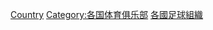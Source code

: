 {{Commonscat|Association football clubs by country}}
{{Categories by country|nocat}}

[[Category:足球俱乐部|Country]]
[[Category:各国体育俱乐部|Category:各国体育俱乐部]]
[[Category:各國足球組織|]]